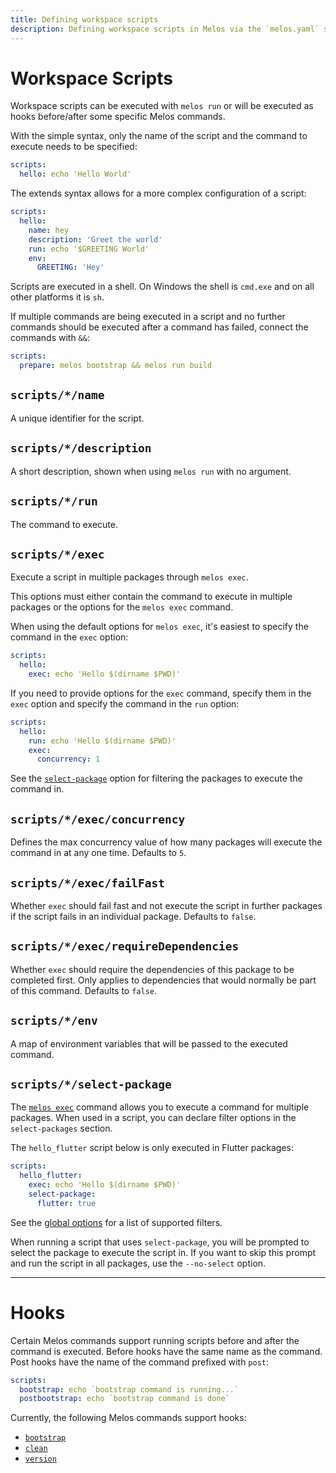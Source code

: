 ```yaml
---
title: Defining workspace scripts
description: Defining workspace scripts in Melos via the `melos.yaml` scripts definition.
---
```


# Workspace Scripts

Workspace scripts can be executed with `melos run` or will be executed as hooks before/after some
specific Melos commands.

With the simple syntax, only the name of the script and the command to execute needs to be specified:

```yaml
scripts:
  hello: echo 'Hello World'
```

The extends syntax allows for a more complex configuration of a script:

```yaml
scripts:
  hello:
    name: hey
    description: 'Greet the world'
    run: echo '$GREETING World'
    env:
      GREETING: 'Hey'
```

Scripts are executed in a shell. On Windows the shell is `cmd.exe` and on all other platforms
it is `sh`.

If multiple commands are being executed in a script and no further commands should be executed
after a command has failed, connect the commands with `&&`:

```yaml
scripts:
  prepare: melos bootstrap && melos run build
```

## `scripts/*/name`

A unique identifier for the script.

## `scripts/*/description`

A short description, shown when using `melos run` with no argument.

## `scripts/*/run`

The command to execute.

## `scripts/*/exec`

Execute a script in multiple packages through `melos exec`.

This options must either contain the command to execute in multiple packages or the options for the
`melos exec` command.

When using the default options for `melos exec`, it's easiest to specify the command in the `exec`
option:

```yaml
scripts:
  hello:
    exec: echo 'Hello $(dirname $PWD)'
```

If you need to provide options for the `exec` command, specify them in the `exec` option and
specify the command in the `run` option:

```yaml
scripts:
  hello:
    run: echo 'Hello $(dirname $PWD)'
    exec:
      concurrency: 1
```

See the [`select-package`](/configuration/scripts#scriptsselect-package) option for filtering the packages to execute
the command in.

## `scripts/*/exec/concurrency`

Defines the max concurrency value of how many packages will execute the command in at any one time.
Defaults to `5`.

## `scripts/*/exec/failFast`

Whether `exec` should fail fast and not execute the script in further packages if the script fails
in an individual package.
Defaults to `false`.

## `scripts/*/exec/requireDependencies`

Whether `exec` should require the dependencies of this package to be completed first. Only applies
to dependencies that would normally be part of this command.
Defaults to `false`.

## `scripts/*/env`

A map of environment variables that will be passed to the executed command.

## `scripts/*/select-package`

The [`melos exec`](/commands/exec) command allows you to execute a command for multiple packages.
When used in a script, you can declare filter options in the `select-packages` section.

The `hello_flutter` script below is only executed in Flutter packages:

```yaml
scripts:
  hello_flutter:
    exec: echo 'Hello $(dirname $PWD)'
    select-package:
      flutter: true
```

See the [global options](/filters) for a list of supported filters.

When running a script that uses `select-package`, you will be prompted to select
the package to execute the script in. If you want to skip this prompt and run the script in all
packages, use the `--no-select` option.

----

# Hooks

Certain Melos commands support running scripts before and after the command is executed.
Before hooks have the same name as the command. Post hooks have the name of the command prefixed with `post`:

```yaml
scripts:
  bootstrap: echo `bootstrap command is running...`
  postbootstrap: echo `bootstrap command is done`
```

Currently, the following Melos commands support hooks:

- [`bootstrap`](/commands/bootstrap)
- [`clean`](/commands/clean)
- [`version`](/commands/version)
